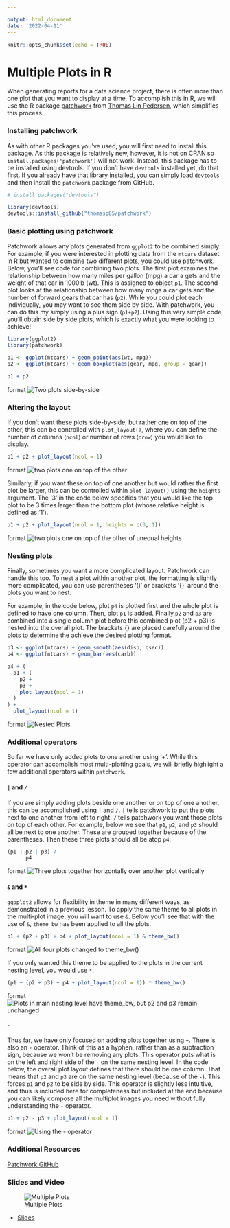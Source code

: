 ```yaml
---

output: html_document
date: '2022-04-11'
---
```


```r
knitr::opts_chunk$set(echo = TRUE)
```

# Multiple Plots in R

When generating reports for a data science project, there is often more than one plot that you want to display at a time. To accomplish this in R, we will use the R package [patchwork](https://github.com/thomasp85/patchwork) from [Thomas Lin Pedersen](https://www.data-imaginist.com/), which simplifies this process.

### Installing patchwork

As with other R packages you've used, you will first need to install this package. As this package is relatively new, however, it is not on CRAN so `install.packages('patchwork')` will not work. Instead, this package has to be installed using devtools. If you don't have `devtools` installed yet, do that first. If you already have that library installed, you can simply load `devtools` and then install the `patchwork` package from GitHub.

```r
# install.packages("devtools")

library(devtools)
devtools::install_github("thomasp85/patchwork")
```

### Basic plotting using patchwork

Patchwork allows any plots generated from `ggplot2` to be combined simply. For example, if you were interested in plotting data from the `mtcars` dataset in R but wanted to combine two different plots, you could use patchwork. Below, you'll see code for combining two plots. The first plot examines the relationship between how many miles per gallon (mpg) a car a gets and the weight of that car in 1000lb (wt). This is assigned to object `p1`. The second plot looks at the relationship between how many mpgs a car gets and the number of forward gears that car has (`p2`). While you could plot each individually, you may want to see them side by side. With patchwork, you can do this my simply using a plus sign (`p1+p2`). Using this very simple code, you'll obtain side by side plots, which is exactly what you were looking to achieve!

```r
library(ggplot2)
library(patchwork)

p1 <- ggplot(mtcars) + geom_point(aes(wt, mpg))
p2 <- ggplot(mtcars) + geom_boxplot(aes(gear, mpg, group = gear))

p1 + p2
```

{format: png}
![Two plots side-by-side](https://docs.google.com/presentation/d/1pSJw_6hCq7iQOtpwwd76PSdlqAir9xkmWp44dYwr9CI/export/png?id=1pSJw_6hCq7iQOtpwwd76PSdlqAir9xkmWp44dYwr9CI&pageid=g2bfdb07292_0_151)

### Altering the layout

If you don't want these plots side-by-side, but rather one on top of the other, this can be controlled with `plot_layout()`, where you can define the number of columns (`ncol`) or number of rows (`nrow`) you would like to display.

```r
p1 + p2 + plot_layout(ncol = 1)
```

{format: png}
![two plots one on top of the other](https://docs.google.com/presentation/d/1pSJw_6hCq7iQOtpwwd76PSdlqAir9xkmWp44dYwr9CI/export/png?id=1pSJw_6hCq7iQOtpwwd76PSdlqAir9xkmWp44dYwr9CI&pageid=g3585f477db_0_2)

Similarly, if you want these on top of one another but would rather the first plot be larger, this can be controlled within `plot_layout()` using the `heights` argument. The '3' in the code below specifies that you would like the top plot to be 3 times larger than the bottom plot (whose relative height is defined as '1').

```r
p1 + p2 + plot_layout(ncol = 1, heights = c(3, 1))
```

{format: png}
![two plots one on top of the other of unequal heights](https://docs.google.com/presentation/d/1pSJw_6hCq7iQOtpwwd76PSdlqAir9xkmWp44dYwr9CI/export/png?id=1pSJw_6hCq7iQOtpwwd76PSdlqAir9xkmWp44dYwr9CI&pageid=g3585f477db_0_6)

### Nesting plots

Finally, sometimes you want a more complicated layout. Patchwork can handle this too. To nest a plot within another plot, the formatting is slightly more complicated, you can use parentheses '()' or brackets '{}' around the plots you want to nest.

For example, in the code below, plot `p4` is plotted first and the whole plot is defined to have one column. Then, plot `p1` is added. Finally,`p2` and `p3` are combined into a single column plot before this combined plot (p2 + p3) is nested into the overall plot. The brackets {} are placed carefully around the plots to determine the achieve the desired plotting format.


```r
p3 <- ggplot(mtcars) + geom_smooth(aes(disp, qsec))
p4 <- ggplot(mtcars) + geom_bar(aes(carb))

p4 + (
  p1 + (
    p2 +
    p3 +
    plot_layout(ncol = 1)
  )
) +
  plot_layout(ncol = 1)
```

{format: png}
![Nested Plots](https://docs.google.com/presentation/d/1pSJw_6hCq7iQOtpwwd76PSdlqAir9xkmWp44dYwr9CI/export/png?id=1pSJw_6hCq7iQOtpwwd76PSdlqAir9xkmWp44dYwr9CI&pageid=g3585f477db_0_10)


### Additional operators

So far we have only added plots to one another using '+'. While this operator can accomplish most multi-plotting goals, we will briefly highlight a few additional operators within `patchwork`.

#### `|` and `/`

If you are simply adding plots beside one another or on top of one another, this can be accomplished using `|` and `/`. `|` tells patchwork to put the plots next to one another from left to right. `/` tells patchwork you want those plots on top of each other. For example, below we see that `p1`, `p2`, and `p3` should all be next to one another. These are grouped together because of the parentheses. Then these three plots should all be atop `p4`.

```r
(p1 | p2 | p3) /
      p4
```

{format: png}
![Three plots together horizontally over another plot vertically](https://docs.google.com/presentation/d/1pSJw_6hCq7iQOtpwwd76PSdlqAir9xkmWp44dYwr9CI/export/png?id=1pSJw_6hCq7iQOtpwwd76PSdlqAir9xkmWp44dYwr9CI&pageid=g3585f477db_0_14)

#### `&` and `*`

`ggpplot2` allows for flexibility in theme in many different ways, as demonstrated in a previous lesson. To apply the same theme to all plots in the multi-plot image, you will want to use `&`. Below you'll see that with the use of `&`, `theme_bw` has been applied to all the plots.

```r
p1 + (p2 + p3) + p4 + plot_layout(ncol = 1) & theme_bw()
```

{format: png}
![All four plots changed to theme_bw()](https://docs.google.com/presentation/d/1pSJw_6hCq7iQOtpwwd76PSdlqAir9xkmWp44dYwr9CI/export/png?id=1pSJw_6hCq7iQOtpwwd76PSdlqAir9xkmWp44dYwr9CI&pageid=g3585f477db_0_18)

If you only wanted this theme to be applied to the plots in the current nesting level, you would use `*`.

```r
(p1 + (p2 + p3) + p4 + plot_layout(ncol = 1)) * theme_bw()
```

{format: png}
![Plots in main nesting level have theme_bw, but p2 and p3 remain unchanged](https://docs.google.com/presentation/d/1pSJw_6hCq7iQOtpwwd76PSdlqAir9xkmWp44dYwr9CI/export/png?id=1pSJw_6hCq7iQOtpwwd76PSdlqAir9xkmWp44dYwr9CI&pageid=g3585f477db_0_32)

#### `-`

Thus far, we have only focused on adding plots together using `+`. There is also an `-` operator. Think of this as a hyphen, rather than as a subtraction sign, because we won't be removing any plots. This operator puts what is on the left and right side of the `-` on the same nesting level. In the code below, the overall plot layout defines that there should be one column. That means that `p2` and `p3` are on the same nesting level (because of the `-`). This forces `p1` and `p2` to be side by side. This operator is slightly less intuitive, and thus is included here for completeness but included at the end because you can likely compose all the multiplot images you need without fully understanding the `-` operator.

```r
p1 + p2 - p3 + plot_layout(ncol = 1)
```

{format: png}
![Using the - operator](https://docs.google.com/presentation/d/1pSJw_6hCq7iQOtpwwd76PSdlqAir9xkmWp44dYwr9CI/export/png?id=1pSJw_6hCq7iQOtpwwd76PSdlqAir9xkmWp44dYwr9CI&pageid=g3585f477db_0_36)

### Additional Resources
[Patchwork GitHub](https://github.com/thomasp85/patchwork)

### Slides and Video

![Multiple Plots](https://youtu.be/3OylV8mvXvA)

* [Slides](https://docs.google.com/presentation/d/1pSJw_6hCq7iQOtpwwd76PSdlqAir9xkmWp44dYwr9CI/edit?usp=sharing)
